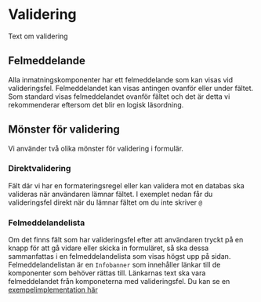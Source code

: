 # Validering



Text om validering

## Felmeddelande

Alla inmatningskomponenter har ett felmeddelande som kan visas vid valideringsfel. Felmeddelandet kan visas antingen ovanför eller under fältet. Som standard visas felmeddelandet ovanför fältet och det är detta vi rekommenderar eftersom det blir en logisk läsordning.

<div className='card'>
  <TextField
    label='Skriv ditt fullständiga namn'
    description='Både för och efternamn'
    isInvalid
    errorMessage='Detta är ett obligatoriskt fält'
  />
</div>

<div className='card'>
  <TextField
    label='Skriv ditt fullständiga namn'
    description='Både för och efternamn'
    isInvalid
    errorPosition='bottom'
    errorMessage='Detta är ett obligatoriskt fält'
  />
</div>

## Mönster för validering

Vi använder två olika mönster för validering i formulär.

### Direktvalidering

Fält där vi har en formateringsregel eller kan validera mot en databas ska valideras när användaren lämnar fältet. I exemplet nedan får du valideringsfel direkt när du lämnar fältet om du inte skriver `@`

<div className='card'>
  <RealtimeValidationEmail />
</div>

### Felmeddelandelista

Om det finns fält som har valideringsfel efter att användaren tryckt på en knapp för att gå vidare eller skicka in formuläret, så ska dessa sammanfattas i en felmeddelandelista som visas högst upp på sidan. Felmeddelandelistan är en `Infobanner` som innehåller länkar till de komponenter som behöver rättas till.
Länkarnas text ska vara felmeddelandet från komponeterna med valideringsfel. Du kan se en [exempelimplementation här](/dev/forms/#felmeddelandelista)

<div className='card'>
  <ErrorMessageList />
</div>

